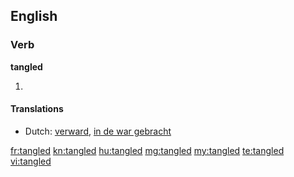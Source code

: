 ==English==

===Verb===
'''tangled'''

# {{past of|[[tangle]]}}

====Translations====
* Dutch: [[verward]], [[in de war gebracht]]

[[fr:tangled]]
[[kn:tangled]]
[[hu:tangled]]
[[mg:tangled]]
[[my:tangled]]
[[te:tangled]]
[[vi:tangled]]